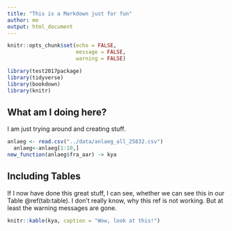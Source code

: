 ```yaml
---
title: "This is a Markdown just for fun"
author: me
output: html_document
---
```


```r
knitr::opts_chunk$set(echo = FALSE,
                      message = FALSE,
                      warning = FALSE)
```

```r
library(test2017package)
library(tidyverse)
library(bookdown)
library(knitr)
```


## What am I doing here?
I am just trying around and creating stuff.

```r
anlaeg <- read.csv("../data/anlaeg_all_25832.csv") 
  anlaeg<-anlaeg[1:10,]
new_function(anlaeg$fra_aar) -> kya
```

## Including Tables

If I now have done this great stuff, I can see, whether we can see this in our Table \@ref(tab:table).
I don't really know, why this ref is not working. But at least the warning messages are gone.

```r
knitr::kable(kya, caption = "Wow, look at this!")
```

